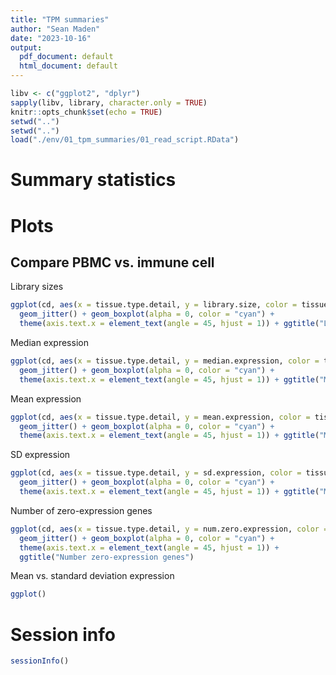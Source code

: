 ```yaml
---
title: "TPM summaries"
author: "Sean Maden"
date: "2023-10-16"
output:
  pdf_document: default
  html_document: default
---
```


```r
libv <- c("ggplot2", "dplyr")
sapply(libv, library, character.only = TRUE)
knitr::opts_chunk$set(echo = TRUE)
setwd("..")
setwd("..")
load("./env/01_tpm_summaries/01_read_script.RData")
```

# Summary statistics

# Plots

## Compare PBMC vs. immune cell

Library sizes

```r
ggplot(cd, aes(x = tissue.type.detail, y = library.size, color = tissue.type)) + 
  geom_jitter() + geom_boxplot(alpha = 0, color = "cyan") + 
  theme(axis.text.x = element_text(angle = 45, hjust = 1)) + ggtitle("Library size")
```

Median expression

```r
ggplot(cd, aes(x = tissue.type.detail, y = median.expression, color = tissue.type)) + 
  geom_jitter() + geom_boxplot(alpha = 0, color = "cyan") + 
  theme(axis.text.x = element_text(angle = 45, hjust = 1)) + ggtitle("Median expression")
```

Mean expression

```r
ggplot(cd, aes(x = tissue.type.detail, y = mean.expression, color = tissue.type)) + 
  geom_jitter() + geom_boxplot(alpha = 0, color = "cyan") + 
  theme(axis.text.x = element_text(angle = 45, hjust = 1)) + ggtitle("Mean expression")
```

SD expression

```r
ggplot(cd, aes(x = tissue.type.detail, y = sd.expression, color = tissue.type)) + 
  geom_jitter() + geom_boxplot(alpha = 0, color = "cyan") + 
  theme(axis.text.x = element_text(angle = 45, hjust = 1)) + ggtitle("Mean expression")
```
Number of zero-expression genes

```r
ggplot(cd, aes(x = tissue.type.detail, y = num.zero.expression, color = tissue.type)) + 
  geom_jitter() + geom_boxplot(alpha = 0, color = "cyan") + 
  theme(axis.text.x = element_text(angle = 45, hjust = 1)) + 
  ggtitle("Number zero-expression genes")
```

Mean vs. standard deviation expression

```r
ggplot()
```

# Session info

```r
sessionInfo()
```